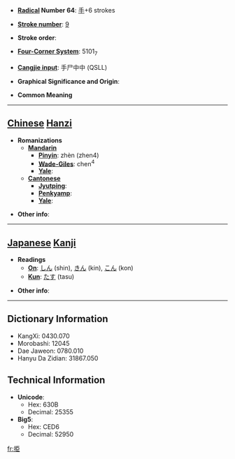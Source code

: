 * '''[[Wiktionary:Chinese radical index| Radical]] Number 64''': [[Wiktionary:Chinese radical index 手|手]]+6 strokes

* '''[[Wiktionary:Chinese total strokes index|Stroke number]]''': [[Wiktionary:Chinese total strokes index 9|9]]

* '''Stroke order''': 

* '''[[Wiktionary:Chinese four corner index|Four-Corner System]]''': 5101<sub>7</sub>

* '''[[Wiktionary:Chinese Cangjie index|Cangjie input]]''': 手尸中中 (QSLL)

* '''Graphical Significance and Origin''': 

* '''Common Meaning'''

----

== [[Chinese]] [[Hanzi]] ==

* '''Romanizations'''
** '''[[Mandarin]]'''
*** '''[[Pinyin]]''': zhèn (zhen4)
*** '''[[Wade-Giles]]''': chen<sup>4</sup>
*** '''[[Yale]]''': 
** '''[[Cantonese]]'''
*** '''[[Jyutping]]''':
*** '''[[Penkyamp]]''': 
*** '''[[Yale]]''': 

* '''Other info''': 

----

== [[Japanese]] [[Kanji]] ==

* '''Readings'''
** '''[[On]]''': [[しん]] (shin), [[きん]] (kin), [[こん]] (kon)
** '''[[Kun]]''': [[たす]] (tasu)

* '''Other info''':  

----

== Dictionary Information ==

* KangXi: 0430.070
* Morobashi: 12045
* Dae Jaweon: 0780.010
* Hanyu Da Zidian: 31867.050

== Technical Information ==

* '''Unicode''':
** Hex: 630B
** Decimal: 25355
* '''Big5''':
** Hex: CED6
** Decimal: 52950

[[fr:挋]]
